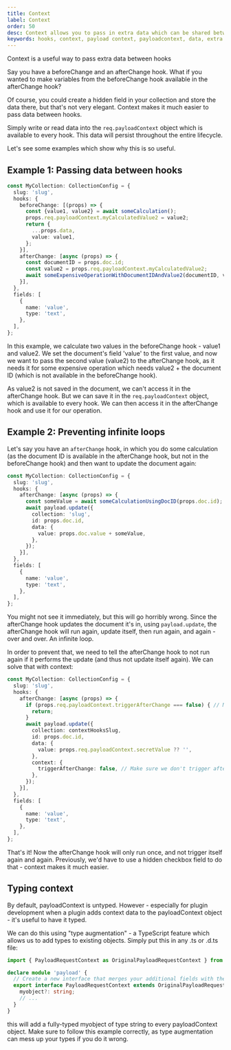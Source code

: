 ```yaml
---
title: Context
label: Context
order: 50
desc: Context allows you to pass in extra data which can be shared between hooks
keywords: hooks, context, payload context, payloadcontext, data, extra data, shared data, shared, extra
---
```


<Banner type="info">
	Context is a useful way to pass extra data between hooks
</Banner>

Say you have a beforeChange and an afterChange hook. What if you wanted to make variables from the beforeChange hook available in the afterChange hook?

Of course, you could create a hidden field in your collection and store the data there, but that's not very elegant. Context makes it much easier to pass data between hooks.

Simply write or read data into the `req.payloadContext` object which is available to every hook. This data will persist throughout the entire lifecycle.

Let's see some examples which show why this is so useful.

## Example 1: Passing data between hooks

```ts
const MyCollection: CollectionConfig = {
  slug: 'slug',
  hooks: {
    beforeChange: [(props) => {
      const {value1, value2} = await someCalculation();
      props.req.payloadContext.myCalculatedValue2 = value2;
      return {
        ...props.data,
        value: value1,
      };
    }],
    afterChange: [async (props) => {
      const documentID = props.doc.id;
      const value2 = props.req.payloadContext.myCalculatedValue2;
      await someExpensiveOperationWithDocumentIDAndValue2(documentID, value2);
    }],
  },
  fields: [
    {
      name: 'value',
      type: 'text',
    },
  ],
};
```

In this example, we calculate two values in the beforeChange hook - value1 and value2. We set the document's field 'value' to the first value, and now we want to pass the second value (value2) to the afterChange hook, as it needs it for some expensive operation which needs value2 + the document ID (which is not available in the beforeChange hook).

As value2 is not saved in the document, we can't access it in the afterChange hook. But we can save it in the `req.payloadContext` object, which is available to every hook. We can then access it in the afterChange hook and use it for our operation.

## Example 2: Preventing infinite loops

Let's say you have an `afterChange` hook, in which you do some calculation (as the document ID is available in the afterChange hook, but not in the beforeChange hook) and then want to update the document again:

```ts
const MyCollection: CollectionConfig = {
  slug: 'slug',
  hooks: {
    afterChange: [async (props) => {
      const someValue = await someCalculationUsingDocID(props.doc.id);
      await payload.update({
        collection: 'slug',
        id: props.doc.id,
        data: {
          value: props.doc.value + someValue,
        },
      });
    }],
  },
  fields: [
    {
      name: 'value',
      type: 'text',
    },
  ],
};
```

You might not see it immediately, but this will go horribly wrong. Since the afterChange hook updates the document it's in, using `payload.update`, the afterChange hook will run again, update itself, then run again, and again - over and over. An infinite loop.

In order to prevent that, we need to tell the afterChange hook to not run again if it performs the update (and thus not update itself again). We can solve that with context:

```ts
const MyCollection: CollectionConfig = {
  slug: 'slug',
  hooks: {
    afterChange: [async (props) => {
      if (props.req.payloadContext.triggerAfterChange === false) { // Make sure we don't trigger afterChange again and again in an infinite loop
        return;
      }
      await payload.update({
        collection: contextHooksSlug,
        id: props.doc.id,
        data: {
          value: props.req.payloadContext.secretValue ?? '',
        },
        context: {
          triggerAfterChange: false, // Make sure we don't trigger afterChange again and again in an infinite loop.
        },
      });
    }],
  },
  fields: [
    {
      name: 'value',
      type: 'text',
    },
  ],
};
```

That's it! Now the afterChange hook will only run once, and not trigger itself again and again. Previously, we'd have to use a hidden checkbox field to do that - context makes it much easier.

## Typing context

By default, payloadContext is untyped. However - especially for plugin development when a plugin adds context data to the payloadContext object - it's useful to have it typed.

We can do this using "type augmentation" - a TypeScript feature which allows us to add types to existing objects. Simply put this in any .ts or .d.ts file:

```ts
import { PayloadRequestContext as OriginalPayloadRequestContext } from 'payload';

declare module 'payload' {
  // Create a new interface that merges your additional fields with the original one
  export interface PayloadRequestContext extends OriginalPayloadRequestContext {
    myobject?: string;
    // ...
  }
}
```

this will add a fully-typed myobject of type string to every payloadContext object. Make sure to follow this example correctly, as type augmentation can mess up your types if you do it wrong.